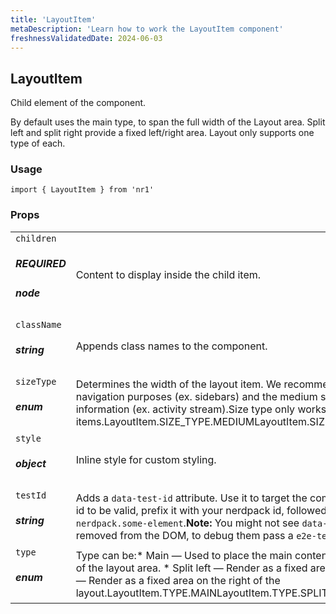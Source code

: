 ```yaml
---
title: 'LayoutItem'
metaDescription: 'Learn how to work the LayoutItem component'
freshnessValidatedDate: 2024-06-03
---
```

## LayoutItem

Child element of the <Layout> component.

By default uses the main type, to span the full width of the Layout area. Split left and split right provide a fixed left/right area. Layout only supports one type of each.

### Usage

```
import { LayoutItem } from 'nr1'
```



### Props

|                                    |                                                                                                                                                                                                                                                                                                                                                                          |
| ---------------------------------- | ------------------------------------------------------------------------------------------------------------------------------------------------------------------------------------------------------------------------------------------------------------------------------------------------------------------------------------------------------------------------ |
| `children` <h5>REQUIRED</h5> <h5>node</h5> | Content to display inside the child item.                                                                                                                                                                                                                                                                                                                                |
| `className` <h5>string</h5>            | Appends class names to the component.                                                                                                                                                                                                                                                                                                                                    |
| `sizeType` <h5>enum</h5>               | Determines the width of the layout item. We recommend you use the small size for navigation purposes (ex. sidebars) and the medium size for showing contextualized information (ex. activity stream).Size type only works on SPLIT_LEFT and SPLIT_RIGHT items.<OptionReference>LayoutItem.SIZE_TYPE.MEDIUMLayoutItem.SIZE_TYPE.SMALL</OptionReference>        |
| `style` <h5>object</h5>                | Inline style for custom styling.                                                                                                                                                                                                                                                                                                                                         |
| `testId` <h5>string</h5>               | Adds a `data-test-id` attribute. Use it to target the component in unit and E2E tests.For a test id to be valid, prefix it with your nerdpack id, followed up by a dot.For example, `my-nerdpack.some-element`.**Note:** You might not see `data-test-id` attributes as they are removed from the DOM, to debug them pass a `e2e-test` query parameter to the URL.       |
| `type` <h5>enum</h5>                   | Type can be:* Main — Used to place the main content on each view. It spans the full width of the layout area. * Split left — Render as a fixed area on the left of the layout. * Split right — Render as a fixed area on the right of the layout.<OptionReference>LayoutItem.TYPE.MAINLayoutItem.TYPE.SPLIT_LEFTLayoutItem.TYPE.SPLIT_RIGHT> |